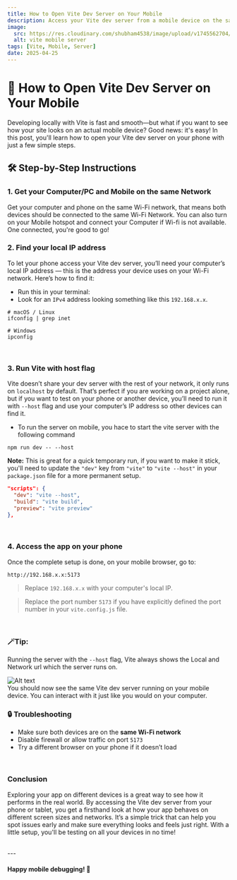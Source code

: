 ```yaml
---
title: How to Open Vite Dev Server on Your Mobile
description: Access your Vite dev server from a mobile device on the same network
image:
  src: https://res.cloudinary.com/shubham4538/image/upload/v1745562704/WebBlog/Untitled-2_edtg2c.png
  alt: vite mobile server
tags: [Vite, Mobile, Server]
date: 2025-04-25
---
```


# 📱 How to Open Vite Dev Server on Your Mobile

Developing locally with Vite is fast and smooth—but what if you want to see how your site looks on an actual mobile device? Good news: it's easy! In this post, you'll learn how to open your Vite dev server on your phone with just a few simple steps.

## 🛠 Step-by-Step Instructions

### 1. **Get your Computer/PC and Mobile on the same Network**

Get your computer and phone on the same Wi-Fi network, that means both devices should be connected to the same Wi-Fi Network. You can also turn on your Mobile hotspot and connect your Computer if Wi-fi is not available. One connected, you're good to go!
<br/>

### 2. **Find your local IP address**

To let your phone access your Vite dev server, you’ll need your computer’s local IP address — this is the address your device uses on your Wi-Fi network. Here’s how to find it:

   - Run this in your terminal:
   - Look for an `IPv4` address looking something like this `192.168.x.x`.

```
# macOS / Linux
ifconfig | grep inet

# Windows
ipconfig
```
<br/>

### 3. **Run Vite with host flag**

Vite doesn’t share your dev server with the rest of your network, it only runs on `localhost` by default. That’s perfect if you are working on a project alone, but if you want to test on your phone or another device, you’ll need to run it with `--host` flag and use your computer’s IP address so other devices can find it.

- To run the server on mobile, you hace to start the vite server with the following command

```
npm run dev -- --host
```

**Note:** This is great for a quick temporary run, if you want to make it stick, you'll need to update the `"dev"` key from `"vite"` to `"vite --host"` in your `package.json` file for a more permanent setup.

```json
"scripts": {
  "dev": "vite --host",
  "build": "vite build",
  "preview": "vite preview"
},
```
<br/>

### 4. **Access the app on your phone**

Once the complete setup is done, on your mobile browser, go to: 
```
http://192.168.x.x:5173
```

> Replace `192.168.x.x` with your computer's local IP.

> Replace the port number `5173` if you have explicitly defined the port number in your `vite.config.js` file.
<br/>

### 🪄Tip:

Running the server with the `--host` flag, Vite always shows the Local and Network url which the server runs on.

<div className="p-2 md:p-4 border border-gray-300 rounded-xl overflow-hidden md:w-[70%] md:m-auto">
  <img 
    src="https://res.cloudinary.com/shubham4538/image/upload/v1745560180/WebBlog/httpsdev-to-uploads.s3.amazonaws_sr0136.jpg" 
    alt="Alt text" 
    className="object-cover w-full rounded-md" 
  />
</div>
You should now see the same Vite dev server running on your mobile device. You can interact with it just like you would on your computer.
<br/>

### 🔒 Troubleshooting

- Make sure both devices are on the **same Wi-Fi network**
- Disable firewall or allow traffic on port `5173`
- Try a different browser on your phone if it doesn’t load
<br/>

### Conclusion

Exploring your app on different devices is a great way to see how it performs in the real world. By accessing the Vite dev server from your phone or tablet, you get a firsthand look at how your app behaves on different screen sizes and networks. It’s a simple trick that can help you spot issues early and make sure everything looks and feels just right. With a little setup, you'll be testing on all your devices in no time!

<br/>
---
<br/>

#### **Happy mobile debugging! 🚀**
<br/>

